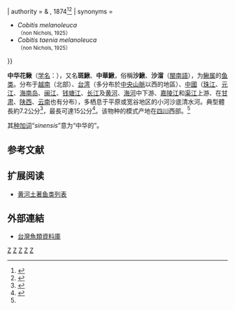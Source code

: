 {{Speciesbox 
| genus = Cobitis
| species = sinensis
| status = LC
| status_system = IUCN3.1
| status_ref = <ref name = "iucn">{{ IUCN | assessors = The Anh, B.| version = 2013.2 | year = 2013 | id = 166211 | title = Cobitis sinensis | downloaded = 2014-03-11}}</ref>
| authority = {{le|Sauvage|Henri Émile Sauvage|Sauvage}} & {{link-de|Dabry|Claude-Philibert Dabry de Thiersant}}, 1874<ref>{{cite journal | author = H. E. Sauvage et Dabry De Thiersant | title = "Notes sur les poissons des eaux douces de la Chine" | journal = ''Annales des Sciences Naturelles'' | volume = 1| number = 5 | pages = 16（sp.144） | year = 1874 | url = http://biostor.org/reference/129466 }}</ref><ref name='id6481'>{{cite web| url =http://www.bioinfo.cn/db05/BjdwSpecies.php?action=view&id=6481| title =中华花鳅| work =中国动物物种编目数据库| publisher =中国科学院微生物研究所| author =中国科学院动物研究所| accessdate =2009-04-11| deadurl =yes| archiveurl =https://web.archive.org/web/20160305055839/http://www.bioinfo.cn/db05/BjdwSpecies.php?action=view&id=6481| archivedate =2016-03-05}}</ref>
| synonyms = 
* ''Cobitis melanoleuca'' <br><small>（non Nichols, 1925）</small>
* ''Cobitis taenia melanoleuca'' <br><small>（non Nichols, 1925）</small>
}}

'''中华花鳅'''（[[学名|学名]]：{{lang|la|''Cobitis sinensis''}}），又名'''斑鰍'''、'''中華鰍'''，俗稱'''沙鰍'''、'''沙溜'''（[[閩南語|閩南語]]），为[[鳅属|鳅属]]的[[鱼类|鱼类]]。分布于[[越南|越南]]（北部）、[[台湾|台湾]]（多分布於[[中央山脈|中央山脈]]以西的地區）、[[中國|中國]]（[[珠江|珠江]]、[[元江|元江]]、[[海南岛|海南岛]]、[[闽江|闽江]]、[[钱塘江|钱塘江]]、[[长江|长江]]及[[黄河|黄河]]、[[海河|海河]]中下游、[[嘉陵江|嘉陵江]]和[[渠江|渠江]]上游、在[[甘肃|甘肃]]、[[陕西|陕西]]、[[云南|云南]]也有分布），多栖息于平原或宽谷地区的小河沙底清水河。典型體長約7.2公分<ref>{{FishBase_species|genus=Cobitis|species=sinensis|year=2014|month=2}}</ref>，最長可達15公分<ref>{{cite book | author = 周銘泰, 高瑞卿 | title = 台灣淡水及河口魚圖鑑 | publisher = 晨星 | isbn = 978-986-177-544-9 | page = pp.98 |date=2011年12月}}</ref>。该物种的模式产地在[[四川|四川]]西部。<ref name='id6481'/>

其[[种加词|种加词]]“''sinensis''”意为“中华的”。

== 参考文献 ==
{{reflist}}

== 扩展阅读 ==
* [[黄河土著鱼类列表|黄河土著鱼类列表]]

== 外部連結 ==
* [http://fishdb.sinica.edu.tw/ 台灣魚類資料庫]{{Wayback|url=http://fishdb.sinica.edu.tw/ |date=20160304193340 }}
{{Taxonbar|from=Q3757886}}

[[Category:花鳅属|Z]]
[[Category:1874年描述的鱼类|Z]]
[[Category:台湾鱼类|Z]]
[[Category:越南鱼类|Z]]
[[Category:中国鱼类|Z]]